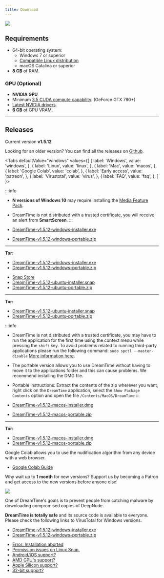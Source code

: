 ```yaml
---
title: Download
---
```



![](/img/previews/screely-1595709108433.png)

## Requirements

- 64-bit operating system:
  - Windows 7 or superior
  - [Compatible Linux distribution](https://snapcraft.io/docs/installing-snapd)
  - macOS Catalina or superior
- **8 GB** of RAM.


### GPU (Optional)

- **NVIDIA GPU**
- Minimum [3.5 CUDA compute capability](https://developer.nvidia.com/cuda-gpus). (GeForce GTX 780+)
- [Latest NVIDIA drivers](https://www.nvidia.com/Download/index.aspx).
- **6 GB** of GPU VRAM.

---

## Releases

>
Current version **v1.5.12**
>
Looking for an older version? You can find all the releases on [Github](https://github.com/dreamnettech/dreamtime/releases).
>

<Tabs
  defaultValue="windows"
  values={[
    { label: 'Windows', value: 'windows', },
    { label: 'Linux', value: 'linux', },
    { label: 'Mac', value: 'macos', },
    { label: 'Google Colab', value: 'colab', },
    { label: 'Early access', value: 'patreon', },
    { label: 'Virustotal', value: 'virus', },
    { label: 'FAQ', value: 'faq', },
  ]
}>
<TabItem value="windows">

:::info
- **N versions of Windows 10** may require installing the [Media Feature Pack](https://www.microsoft.com/en-us/software-download/mediafeaturepack).
- DreamTime is not distributed with a trusted certificate, you will receive an alert from **SmartScreen**.
:::

- [DreamTime-v1.5.12-windows-installer.exe](https://downloads.dreamnet.tech/v2/dreamtime/v1.5.12?platform=windows)
- [DreamTime-v1.5.12-windows-portable.zip](https://downloads.dreamnet.tech/v2/dreamtime/v1.5.12?platform=windows&arch=portable)

---

**Tor:**

- [DreamTime-v1.5.12-windows-installer.exe](http://ezzp7n7ppihoeuj2dlhfwu7qmfpjqp6vc6dvns5uceoyxd2dwr6n44id.onion/downloads/v2/dreamtime/v1.5.12?platform=windows)
- [DreamTime-v1.5.12-windows-portable.zip](http://ezzp7n7ppihoeuj2dlhfwu7qmfpjqp6vc6dvns5uceoyxd2dwr6n44id.onion/downloads/v2/dreamtime/v1.5.12?platform=windows&arch=portable)

</TabItem>

<TabItem value="linux">

- [Snap Store](https://snapcraft.io/dreamtimetech)
- [DreamTime-v1.5.12-ubuntu-installer.snap](https://downloads.dreamnet.tech/v2/dreamtime/v1.5.12?platform=ubuntu)
- [DreamTime-v1.5.12-ubuntu-portable.zip](https://downloads.dreamnet.tech/v2/dreamtime/v1.5.12?platform=ubuntu&arch=portable)

---

**Tor:**

- [DreamTime-v1.5.12-ubuntu-installer.snap](http://ezzp7n7ppihoeuj2dlhfwu7qmfpjqp6vc6dvns5uceoyxd2dwr6n44id.onion/downloads/v2/dreamtime/v1.5.12?platform=ubuntu)
- [DreamTime-v1.5.12-ubuntu-portable.zip](http://ezzp7n7ppihoeuj2dlhfwu7qmfpjqp6vc6dvns5uceoyxd2dwr6n44id.onion/downloads/v2/dreamtime/v1.5.12?platform=ubuntu&arch=portable)

</TabItem>

<TabItem value="macos">

:::info
- DreamTime is not distributed with a trusted certificate, you may have to run the application for the first time using the context menu while pressing the `shift` key. To avoid problems related to running third-party applications please run the following command: `sudo spctl --master-disable` [More information here](https://www.imore.com/how-open-apps-anywhere-macos-catalina-and-mojave).
- The portable version allows you to use DreamTime without having to move it to the applications folder and this can cause problems. We recommend installing the DMG file.
- Portable instructions: Extract the contents of the zip wherever you want, right click on the `DreamTime` application, select the `Show Package Contents` option and open the file `/Contents/MacOS/DreamTime`
:::

- [DreamTime-v1.5.12-macos-installer.dmg](https://downloads.dreamnet.tech/v2/dreamtime/v1.5.12?platform=macos)
- [DreamTime-v1.5.12-macos-portable.zip](https://downloads.dreamnet.tech/v2/dreamtime/v1.5.12?platform=macos&arch=portable)

---

**Tor:**

- [DreamTime-v1.5.12-macos-installer.dmg](http://ezzp7n7ppihoeuj2dlhfwu7qmfpjqp6vc6dvns5uceoyxd2dwr6n44id.onion/downloads/v2/dreamtime/v1.5.12?platform=macos)
- [DreamTime-v1.5.12-macos-portable.zip](http://ezzp7n7ppihoeuj2dlhfwu7qmfpjqp6vc6dvns5uceoyxd2dwr6n44id.onion/downloads/v2/dreamtime/v1.5.12?platform=macos&arch=portable)

</TabItem>

<TabItem value="colab">

Google Colab allows you to use the nudification algorithm from any device with a web browser.

- [Google Colab Guide](/docs/guide/google-colab)

</TabItem>

<TabItem value="patreon">

Why wait up to **1 month** for new versions? Support us by becoming a Patron and get access to the new versions before anyone else!

[![](/img/become_a_patron_button.png)](https://www.patreon.com/dreamnet)

</TabItem>

<TabItem value="virus">

One of DreamTime's goals is to prevent people from catching malware by downloading compromised copies of DeepNude.

**DreamTime is totally safe** and its source code is available to everyone. Please check the following links to VirusTotal for Windows versions.

- [DreamTime-v1.5.12-windows-installer.exe](https://www.virustotal.com/gui/file/ba1970a502678dbc3e8c13158aca3f4007aa06ae7938afbb4ceaf300e36a557b/detection)
- [DreamTime-v1.5.12-windows-portable.zip](https://www.virustotal.com/gui/file/75f035d56bdac524bb9d6c2f536350f9a3a947887313b18276ceacef2776adcd/detection)

</TabItem>

<TabItem value="faq">

- [Error: Installation aborted](/docs/support/faq#installation-aborted)
- [Permission issues on Linux Snap.](/docs/support/faq#permission-issues-in-linux)
- [Android/iOS support?](/docs/support/faq#androidios-support)
- [AMD GPU's support?](/docs/support/faq#amd-gpus-support)
- [Apple Silicon support?](/docs/support/faq#mac-m1-support)
- [32-bit support?](/docs/support/faq#32-bit-support)

</TabItem>

</Tabs>

<ins data-revive-zoneid="3" data-revive-id="3fe087377ab3999f9bd455cef8976f0b"></ins>
